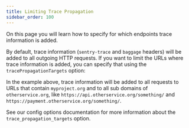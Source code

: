 ```yaml
---
title: Limiting Trace Propagation
sidebar_order: 100
---
```


On this page you will learn how to specify for which endpoints trace information is added.

By default, trace information (`sentry-trace` and `baggage` headers) will be added to all outgoing HTTP requests. If you want to limit the URLs where trace information is added, you can specify that using the `tracePropagationTargets` option:

<PlatformContent includePath="tracing/limiting-traces/" />

In the example above, trace information will be added to all requests to URLs that contain `myproject.org` and to all sub domains of `otherservice.org`, like `https://api.otherservice.org/something/` and `https://payment.otherservice.org/something/`.

See our <PlatformLink to="/configuration/options/#trace-propagation-targets">config options</PlatformLink> documentation for more information about the `trace_propagation_targets` option.
